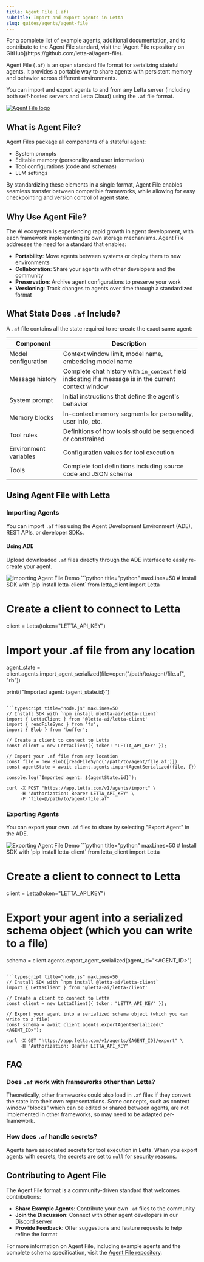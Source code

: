```yaml
---
title: Agent File (.af)
subtitle: Import and export agents in Letta
slug: guides/agents/agent-file
---
```


<Callout type="info">
  For a complete list of example agents, additional documentation, and to contribute to the Agent File standard, visit the [Agent File repository on GitHub](https://github.com/letta-ai/agent-file).
</Callout>

Agent File (`.af`) is an open standard file format for serializing stateful agents. It provides a portable way to share agents with persistent memory and behavior across different environments.

You can import and export agents to and from any Letta server (including both self-hosted servers and Letta Cloud) using the `.af` file format.

<Frame>
  <a href="https://github.com/letta-ai/agent-file" target="_blank">
    <img src="https://github.com/letta-ai/agent-file/raw/main/assets/agentfile.png" alt="Agent File logo" />
  </a>
</Frame>

## What is Agent File?

Agent Files package all components of a stateful agent:
- System prompts
- Editable memory (personality and user information)
- Tool configurations (code and schemas)
- LLM settings

By standardizing these elements in a single format, Agent File enables seamless transfer between compatible frameworks, while allowing for easy checkpointing and version control of agent state.

## Why Use Agent File?

The AI ecosystem is experiencing rapid growth in agent development, with each framework implementing its own storage mechanisms. Agent File addresses the need for a standard that enables:

- **Portability**: Move agents between systems or deploy them to new environments
- **Collaboration**: Share your agents with other developers and the community
- **Preservation**: Archive agent configurations to preserve your work
- **Versioning**: Track changes to agents over time through a standardized format

## What State Does `.af` Include?

A `.af` file contains all the state required to re-create the exact same agent:

| Component | Description |
|-----------|-------------|
| Model configuration | Context window limit, model name, embedding model name |
| Message history | Complete chat history with `in_context` field indicating if a message is in the current context window |
| System prompt | Initial instructions that define the agent's behavior |
| Memory blocks | In-context memory segments for personality, user info, etc. |
| Tool rules | Definitions of how tools should be sequenced or constrained |
| Environment variables | Configuration values for tool execution |
| Tools | Complete tool definitions including source code and JSON schema |

## Using Agent File with Letta

### Importing Agents

You can import `.af` files using the Agent Development Environment (ADE), REST APIs, or developer SDKs.

#### Using ADE

Upload downloaded `.af` files directly through the ADE interface to easily re-create your agent.

<Frame caption="Importing an Agent File through the ADE interface">
  <img src="https://github.com/letta-ai/agent-file/raw/main/assets/import_demo.gif" alt="Importing Agent File Demo" />
</Frame>

<CodeGroup>
```python title="python" maxLines=50
# Install SDK with `pip install letta-client`
from letta_client import Letta

# Create a client to connect to Letta
client = Letta(token="LETTA_API_KEY")

# Import your .af file from any location
agent_state = client.agents.import_agent_serialized(file=open("/path/to/agent/file.af", "rb"))

print(f"Imported agent: {agent_state.id}")
```

```typescript title="node.js" maxLines=50
// Install SDK with `npm install @letta-ai/letta-client`
import { LettaClient } from '@letta-ai/letta-client'
import { readFileSync } from 'fs';
import { Blob } from 'buffer';

// Create a client to connect to Letta
const client = new LettaClient({ token: "LETTA_API_KEY" });

// Import your .af file from any location
const file = new Blob([readFileSync('/path/to/agent/file.af')])
const agentState = await client.agents.importAgentSerialized(file, {})

console.log(`Imported agent: ${agentState.id}`);
```

```curl curl
curl -X POST "https://app.letta.com/v1/agents/import" \
     -H "Authorization: Bearer LETTA_API_KEY" \
     -F "file=@/path/to/agent/file.af"
```
</CodeGroup>

### Exporting Agents

You can export your own `.af` files to share by selecting "Export Agent" in the ADE.

<Frame caption="Exporting an Agent File from the ADE interface">
  <img src="https://github.com/letta-ai/agent-file/raw/main/assets/export_demo.gif" alt="Exporting Agent File Demo" />
</Frame>

<CodeGroup>
```python title="python" maxLines=50
# Install SDK with `pip install letta-client`
from letta_client import Letta

# Create a client to connect to Letta
client = Letta(token="LETTA_API_KEY")

# Export your agent into a serialized schema object (which you can write to a file)
schema = client.agents.export_agent_serialized(agent_id="<AGENT_ID>")
```

```typescript title="node.js" maxLines=50
// Install SDK with `npm install @letta-ai/letta-client`
import { LettaClient } from '@letta-ai/letta-client'

// Create a client to connect to Letta
const client = new LettaClient({ token: "LETTA_API_KEY" });

// Export your agent into a serialized schema object (which you can write to a file)
const schema = await client.agents.exportAgentSerialized("<AGENT_ID>");
```

```curl curl
curl -X GET "https://app.letta.com/v1/agents/{AGENT_ID}/export" \
     -H "Authorization: Bearer LETTA_API_KEY"
```
</CodeGroup>

## FAQ

### Does `.af` work with frameworks other than Letta?

Theoretically, other frameworks could also load in `.af` files if they convert the state into their own representations. Some concepts, such as context window "blocks" which can be edited or shared between agents, are not implemented in other frameworks, so may need to be adapted per-framework.

### How does `.af` handle secrets?

Agents have associated secrets for tool execution in Letta. When you export agents with secrets, the secrets are set to `null` for security reasons.

## Contributing to Agent File

The Agent File format is a community-driven standard that welcomes contributions:

- **Share Example Agents**: Contribute your own `.af` files to the community
- **Join the Discussion**: Connect with other agent developers in our [Discord server](https://discord.gg/letta)
- **Provide Feedback**: Offer suggestions and feature requests to help refine the format

For more information on Agent File, including example agents and the complete schema specification, visit the [Agent File repository](https://github.com/letta-ai/agent-file).
